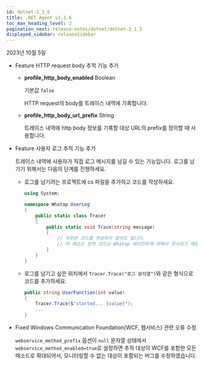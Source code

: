 ```yaml
---
id: dotnet-2_1_6
title: .NET Agent v2.1.6
toc_max_heading_level: 2
pagination_next: release-notes/dotnet/dotnet-2_1_5
displayed_sidebar: releaseSidebar
---
```


2023년 10월 5일

* <Status>Feature</Status> HTTP request body 추적 기능 추가

  * **profile_http_body_enabled** <span class='type'>Boolean</span>

    기본값 `false`

    HTTP request의 body를 트레이스 내역에 기록합니다.

  * **profile_http_body_url_prefix** <span class='type'>String</span>

    트레이스 내역에 http body 정보를 기록할 대상 URL의 prefix를 정의할 때 사용합니다.

* <Status>Feature</Status> 사용자 로그 추적 기능 추가

  트레이스 내역에 사용자가 직접 로그 메시지를 남길 수 있는 기능입니다. 로그를 남기기 위해서는 다음의 단계를 진행하세요.

  * 로그를 남기려는 프로젝트에 cs 파일을 추가하고 코드를 작성하세요.

    ```csharp
    using System;

    namespace Whatap.UserLog
    {
        public static class Tracer
        {
            public static void Trace(string message)
            {
                // 아무런 코드를 작성하지 않아도 됩니다.
                // 이 메소드 안의 코드는 Whatap 에이전트에 의해서 무시되기 때문에 실행되지 않습니다.
            }
        }
    }
    ```

  * 로그를 남기고 싶은 위치에서 `Tracer.Trace("로그 문자열")`와 같은 형식으로 코드를 추가하세요.

    ```csharp
    public string UserFunction(int value)
    {
        Tracer.Trace($"started... {value}");
        ...
    }
    ```

* <Status>Fixed</Status> Windows Communication Foundation(WCF, 웹서비스) 관련 오류 수정

  `webservice_method_prefix` 옵션이 `null` 문자열 상태에서 `webservice_method_enabled=true`로 설정하면 추적 대상이 WCF를 포함한 모든 메소드로 확대되어서, 모니터링할 수 없는 대상이 포함되는 버그를 수정하였습니다.
